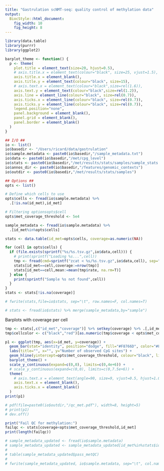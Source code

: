 ```yaml
---
title: "Gastrulation scNMT-seq: quality control of methylation data"
output: 
  BiocStyle::html_document: 
    fig_width: 10
    fig_height: 8
---
```


```r
library(data.table)
library(purrr)
library(ggplot2)
```


```r
barplot_theme <- function() {
  p <- theme(
    plot.title = element_text(size=20, hjust=0.5),
    # axis.title.x = element_text(colour="black", size=25, vjust=1.5),
    axis.title.x = element_blank(),
    axis.title.y = element_text(colour="black", size=15),
    # axis.text.x = element_text(colour="black",size=rel(1.6)),
    axis.text.y = element_text(colour="black",size=rel(1.2)),
    axis.line = element_line(colour="black", size=rel(0.7)),
    axis.ticks.x = element_line(colour="black", size=rel(0.7)),
    axis.ticks.y = element_line(colour="black", size=rel(0.7)),
    legend.position="none",
    panel.background = element_blank(),
    panel.grid = element_blank(),
    panel.border = element_blank()
  )
}
```

```r

## I/O ##
io <- list()
io$basedir <- "/Users/ricard/data/gastrulation"
io$sample.metadata <- paste0(io$basedir,"/sample_metadata.txt")
io$data <- paste0(io$basedir,"/met/cpg_level")
io$stats <- paste0(io$basedir,"/met/results/stats/samples/sample_stats.txt")
io$annos_dir <- paste0(io$basedir,"/features/genomic_contexts")
io$outdir <- paste0(io$basedir,"/met/results/stats/samples")

## Options ##
opts <- list()

# Define which cells to use
opts$cells <- fread(io$sample.metadata) %>% 
  .[!is.na(id_met),id_met]

# Filtering optionsopts$cell
opts$met_coverage_threshold <- 5e4
```

<!-- Load sample metadata -->
```r
sample_metadata <- fread(io$sample.metadata) %>% 
  .[id_met%in%opts$cells]
```

<!-- Load methylation data and calculate QC statistics per sample -->
```r
stats <- data.table(id_met=opts$cells, coverage=as.numeric(NA))

for (cell in opts$cells) {
  if (file.exists(sprintf("%s/%s.tsv.gz",io$data,cell))) {
    # print(sprintf("Loading %s...",cell))
    tmp <- fread(cmd=sprintf("zcat < %s/%s.tsv.gz",io$data,cell), sep="\t", verbose=F, showProgress=F) %>% .[,c(1,2,5)] %>% setnames(c("chr","pos","rate"))
    stats[id_met==cell,coverage:=nrow(tmp)]
    stats[id_met==cell,mean:=mean(tmp$rate, na.rm=T)]
  } else {
    print(sprintf("Sample %s not found",cell))
  }
}
stats <- stats[!is.na(coverage)]

# fwrite(stats,file=io$stats, sep="\t", row.names=F, col.names=T)
```

<!-- Load pre-computed statistics -->
```r
# stats <- fread(io$stats) %>% merge(sample_metadata,by="sample")
```

<!-- Plot QC statistics -->

Barplots with coverage per cell
```r
tmp <- stats[,c("id_met","coverage")] %>% setkey(coverage) %>% .[,id_met:=factor(id_met,levels=id_met)]
tmp$cellcolor <- c("black","red")[as.numeric(tmp$coverage < opts$met_coverage_threshold)+1]

p1 <- ggplot(tmp, aes(x=id_met, y=coverage)) +
  geom_bar(stat="identity", position="dodge", fill="#F8766D", color="#F8766D") +
  labs(title="", x="", y="Number of observed CpG sites") +
  geom_hline(yintercept=opts$met_coverage_threshold, colour="black", linetype="dashed") +
  barplot_theme() +
  scale_y_continuous(expand=c(0,0), limits=c(0,4e+6)) +
  # scale_y_continuous(expand=c(0,0), limits=c(0,7.5e+6)) +
  theme(
    # axis.text.x = element_text(angle=90, size=9, vjust=0.5, hjust=1.0, color=tmp$cellcolor)
    axis.text.x = element_blank(),
    axis.ticks.x = element_blank()
  )
print(p1)

# pdf(file=paste0(io$outdir,"/qc_met.pdf"), width=8, height=5)
# print(p1)
# dev.off()
```


```r
print("Fail QC for methylation:")
failqc <- stats[coverage<opts$met_coverage_threshold,id_met]
print(length(failqc))
```


<!-- Update sample metadata -->
```r
# sample_metadata_updated <- fread(io$sample.metadata)
# sample_metadata_updated <- sample_metadata_updated[id_met%in%stats$id_met, pass_metQC:=ifelse(id_met%in%failqc,F,T)]
# 
# table(sample_metadata_updated$pass_metQC)
# 
# fwrite(sample_metadata_updated, io$sample.metadata, sep="\t", col.names=T, row.names=F, quote=F, na="NA")
```